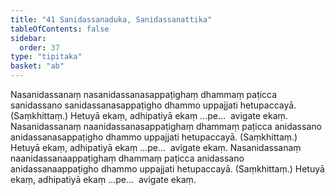 ```yaml
---
title: "41 Sanidassanaduka, Sanidassanattika"
tableOfContents: false
sidebar:
  order: 37
type: "tipitaka"
basket: "ab"
---
```



<DynamicBreadcrumb />

<Division number="89">

<Paragraph number="224">
Nasanidassanaṃ nasanidassanasappaṭighaṃ dhammaṃ paṭicca sanidassano sanidassanasappaṭigho dhammo uppajjati hetupaccayā. (Saṃkhittaṃ.) Hetuyā ekaṃ, adhipatiyā ekaṃ …pe…  avigate ekaṃ.
</Paragraph>

<Paragraph number="225">
Nasanidassanaṃ naanidassanasappaṭighaṃ dhammaṃ paṭicca anidassano anidassanasappaṭigho dhammo uppajjati hetupaccayā. (Saṃkhittaṃ.) Hetuyā ekaṃ, adhipatiyā ekaṃ …pe…  avigate ekaṃ.
</Paragraph>

<Paragraph number="226">
Nasanidassanaṃ naanidassanaappaṭighaṃ dhammaṃ paṭicca anidassano anidassanaappaṭigho dhammo uppajjati hetupaccayā. (Saṃkhittaṃ.) Hetuyā ekaṃ, adhipatiyā ekaṃ …pe…  avigate ekaṃ.
</Paragraph>
</Division>
